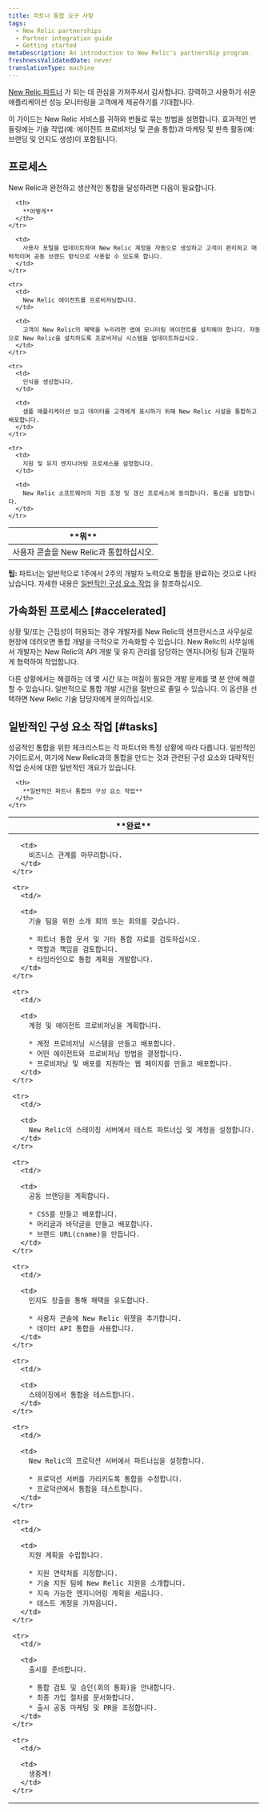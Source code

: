 ```yaml
---
title: 파트너 통합 요구 사항
tags:
  - New Relic partnerships
  - Partner integration guide
  - Getting started
metaDescription: An introduction to New Relic's partnership program.
freshnessValidatedDate: never
translationType: machine
---
```


[New Relic 파트너](/docs/new-relic-partnerships/partner-integration-guide/partner-account-maintenance/partnership-accounts-users-subscriptions) 가 되는 데 관심을 가져주셔서 감사합니다. 강력하고 사용하기 쉬운 애플리케이션 성능 모니터링을 고객에게 제공하기를 기대합니다.

이 가이드는 New Relic 서비스를 귀하와 번들로 묶는 방법을 설명합니다. 효과적인 번들링에는 기술 작업(예: 에이전트 프로비저닝 및 콘솔 통합)과 마케팅 및 판촉 활동(예: 브랜딩 및 인지도 생성)이 포함됩니다.

## 프로세스

New Relic과 완전하고 생산적인 통합을 달성하려면 다음이 필요합니다.

<table>
  <thead>
    <tr>
      <th width={200}>
        **뭐**
      </th>

      <th>
        **어떻게**
      </th>
    </tr>
  </thead>

  <tbody>
    <tr>
      <td>
        사용자 콘솔을 New Relic과 통합하십시오.
      </td>

      <td>
        사용자 포털을 업데이트하여 New Relic 계정을 자동으로 생성하고 고객이 편리하고 매력적이며 공동 브랜드 방식으로 사용할 수 있도록 합니다.
      </td>
    </tr>

    <tr>
      <td>
        New Relic 에이전트를 프로비저닝합니다.
      </td>

      <td>
        고객이 New Relic의 혜택을 누리려면 앱에 모니터링 에이전트를 설치해야 합니다. 자동으로 New Relic을 설치하도록 프로비저닝 시스템을 업데이트하십시오.
      </td>
    </tr>

    <tr>
      <td>
        인식을 생성합니다.
      </td>

      <td>
        샘플 애플리케이션 보고 데이터를 고객에게 표시하기 위해 New Relic 시설을 통합하고 배포합니다.
      </td>
    </tr>

    <tr>
      <td>
        지원 및 유지 엔지니어링 프로세스를 설정합니다.
      </td>

      <td>
        New Relic 소프트웨어의 지원 조정 및 갱신 프로세스에 동의합니다. 통신을 설정합니다.
      </td>
    </tr>
  </tbody>
</table>

**팁:** 파트너는 일반적으로 1주에서 2주의 개발자 노력으로 통합을 완료하는 것으로 나타났습니다. 자세한 내용은 [일반적인 구성 요소 작업](#tasks) 을 참조하십시오.

## 가속화된 프로세스 [#accelerated]

상황 및/또는 근접성이 허용되는 경우 개발자를 New Relic의 샌프란시스코 사무실로 현장에 데려오면 통합 개발을 극적으로 가속화할 수 있습니다. New Relic의 사무실에서 개발자는 New Relic의 API 개발 및 유지 관리를 담당하는 엔지니어링 팀과 긴밀하게 협력하여 작업합니다.

다른 상황에서는 해결하는 데 몇 시간 또는 며칠이 필요한 개발 문제를 몇 분 안에 해결할 수 있습니다. 일반적으로 통합 개발 시간을 절반으로 줄일 수 있습니다. 이 옵션을 선택하면 New Relic 기술 담당자에게 문의하십시오.

## 일반적인 구성 요소 작업 [#tasks]

성공적인 통합을 위한 체크리스트는 각 파트너와 특정 상황에 따라 다릅니다. 일반적인 가이드로서, 여기에 New Relic과의 통합을 만드는 것과 관련된 구성 요소와 대략적인 작업 순서에 대한 일반적인 개요가 있습니다.

<table>
  <thead>
    <tr>
      <th width={75}>
        **완료**
      </th>

      <th>
        **일반적인 파트너 통합의 구성 요소 작업**
      </th>
    </tr>
  </thead>

  <tbody>
    <tr>
      <td/>

      <td>
        비즈니스 관계를 마무리합니다.
      </td>
    </tr>

    <tr>
      <td/>

      <td>
        기술 팀을 위한 소개 회의 또는 회의를 갖습니다.

        * 파트너 통합 문서 및 기타 통합 자료를 검토하십시오.
        * 역할과 책임을 검토합니다.
        * 타임라인으로 통합 계획을 개발합니다.
      </td>
    </tr>

    <tr>
      <td/>

      <td>
        계정 및 에이전트 프로비저닝을 계획합니다.

        * 계정 프로비저닝 시스템을 만들고 배포합니다.
        * 어떤 에이전트와 프로비저닝 방법을 결정합니다.
        * 프로비저닝 및 배포를 지원하는 웹 페이지를 만들고 배포합니다.
      </td>
    </tr>

    <tr>
      <td/>

      <td>
        New Relic의 스테이징 서버에서 테스트 파트너십 및 계정을 설정합니다.
      </td>
    </tr>

    <tr>
      <td/>

      <td>
        공동 브랜딩을 계획합니다.

        * CSS를 만들고 배포합니다.
        * 머리글과 바닥글을 만들고 배포합니다.
        * 브랜드 URL(cname)을 만듭니다.
      </td>
    </tr>

    <tr>
      <td/>

      <td>
        인지도 창출을 통해 채택을 유도합니다.

        * 사용자 콘솔에 New Relic 위젯을 추가합니다.
        * 데이터 API 통합을 사용합니다.
      </td>
    </tr>

    <tr>
      <td/>

      <td>
        스테이징에서 통합을 테스트합니다.
      </td>
    </tr>

    <tr>
      <td/>

      <td>
        New Relic의 프로덕션 서버에서 파트너십을 설정합니다.

        * 프로덕션 서버를 가리키도록 통합을 수정합니다.
        * 프로덕션에서 통합을 테스트합니다.
      </td>
    </tr>

    <tr>
      <td/>

      <td>
        지원 계획을 수립합니다.

        * 지원 연락처를 지정합니다.
        * 기술 지원 팀에 New Relic 지원을 소개합니다.
        * 지속 가능한 엔지니어링 계획을 세웁니다.
        * 테스트 계정을 가져옵니다.
      </td>
    </tr>

    <tr>
      <td/>

      <td>
        출시를 준비합니다.

        * 통합 검토 및 승인(회의 통화)을 안내합니다.
        * 최종 가입 절차를 문서화합니다.
        * 출시 공동 마케팅 및 PR을 조정합니다.
      </td>
    </tr>

    <tr>
      <td/>

      <td>
        생중계!
      </td>
    </tr>
  </tbody>
</table>